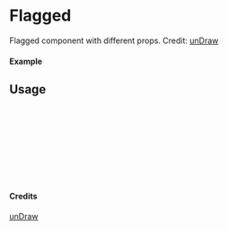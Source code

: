 
<Meta of={Flagged} title="unDraw/Flagged" />

# Flagged

Flagged component with different props.
Credit: [unDraw](https://undraw.co/illustrations)

#### Example

<Canvas of={Flagged.Primary} />

## Usage

```ts
import { Flagged } from "yadl-ui";

const Example = () => {
  return (
      <Flagged />
  );
};

export default Example;
```

#### Credits
[unDraw](https://undraw.co/illustrations)
